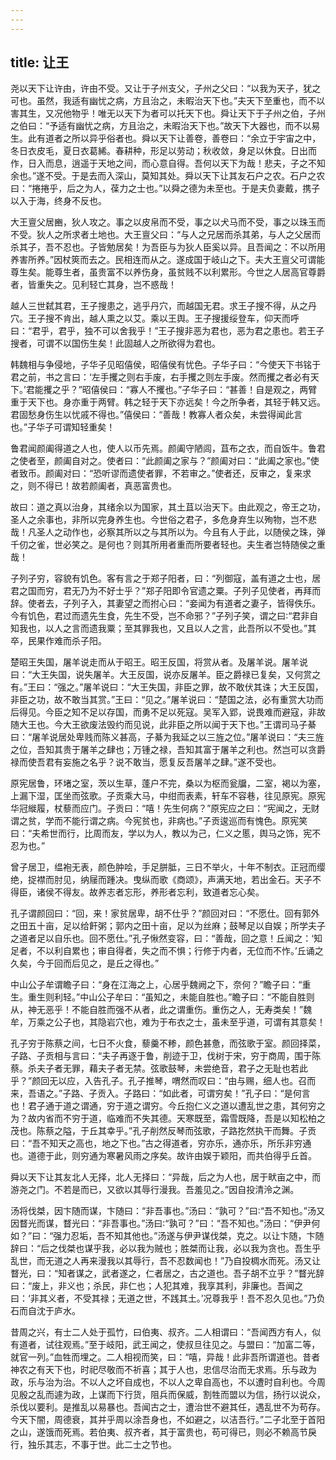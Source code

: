 ```yaml
---
---
---
```

title: 让王
---



尧以天下让许由，许由不受。又让于子州支父，子州之父曰：“以我为天子，犹之可也。虽然，我适有幽忧之病，方且治之，未暇治天下也。”夫天下至重也，而不以害其生，又况他物乎！唯无以天下为者可以托天下也。舜让天下于子州之伯，子州之伯曰：“予适有幽忧之病，方且治之，未暇治天下也。”故天下大器也，而不以易生。此有道者之所以异乎俗者也。舜以天下让善卷，善卷曰：“余立于宇宙之中，冬日衣皮毛，夏日衣葛絺。春耕种，形足以劳动；秋收敛，身足以休食。日出而作，日入而息，逍遥于天地之间，而心意自得。吾何以天下为哉！悲夫，子之不知余也。”遂不受。于是去而入深山，莫知其处。舜以天下让其友石户之农。石户之农曰：“捲捲乎，后之为人，葆力之士也。”以舜之德为未至也。于是夫负妻戴，携子以入于海，终身不反也。

大王亶父居豳，狄人攻之。事之以皮帛而不受，事之以犬马而不受，事之以珠玉而不受。狄人之所求者土地也。大王亶父曰：“与人之兄居而杀其弟，与人之父居而杀其子，吾不忍也。子皆勉居矣！为吾臣与为狄人臣奚以异。且吾闻之：不以所用养害所养。”因杖筴而去之。民相连而从之。遂成国于岐山之下。夫大王亶父可谓能尊生矣。能尊生者，虽贵富不以养伤身，虽贫贱不以利累形。今世之人居高官尊爵者，皆重失之。见利轻亡其身，岂不惑哉！

越人三世弑其君，王子搜患之，逃乎丹穴，而越国无君。求王子搜不得，从之丹穴。王子搜不肯出，越人熏之以艾。乘以王舆。王子搜援绥登车，仰天而呼曰：“君乎，君乎，独不可以舍我乎！”王子搜非恶为君也，恶为君之患也。若王子搜者，可谓不以国伤生矣！此固越人之所欲得为君也。

韩魏相与争侵地，子华子见昭僖侯，昭僖侯有忧色。子华子曰：“今使天下书铭于君之前，书之言曰：‘左手攫之则右手废，右手攫之则左手废。然而攫之者必有天下。’君能攫之乎？”昭僖侯曰：“寡人不攫也。”子华子曰：“甚善！自是观之，两臂重于天下也。身亦重于两臂。韩之轻于天下亦远矣！今之所争者，其轻于韩又远。君固愁身伤生以忧戚不得也。”僖侯曰：“善哉！教寡人者众矣，未尝得闻此言也。”子华子可谓知轻重矣！

鲁君闻颜阖得道之人也，使人以币先焉。颜阖守陋闾，苴布之衣，而自饭牛。鲁君之使者至，颜阖自对之。使者曰：“此颜阖之家与？”颜阖对曰：“此阖之家也。”使者致币。颜阖对曰：“恐听谬而遗使者罪，不若审之。”使者还，反审之，复来求之，则不得已！故若颜阖者，真恶富贵也。

故曰：道之真以治身，其绪余以为国家，其土苴以治天下。由此观之，帝王之功，圣人之余事也，非所以完身养生也。今世俗之君子，多危身弃生以殉物，岂不悲哉！凡圣人之动作也，必察其所以之与其所以为。今且有人于此，以随侯之珠，弹千仞之雀，世必笑之。是何也？则其所用者重而所要者轻也。夫生者岂特随侯之重哉！

子列子穷，容貌有饥色。客有言之于郑子阳者，曰：“列御寇，盖有道之士也，居君之国而穷，君无乃为不好士乎？”郑子阳即令官遗之粟。子列子见使者，再拜而辞。使者去，子列子入，其妻望之而拊心曰：“妾闻为有道者之妻子，皆得佚乐。今有饥色，君过而遗先生食，先生不受，岂不命邪？”子列子笑，谓之曰∶“君非自知我也，以人之言而遗我粟；至其罪我也，又且以人之言，此吾所以不受也。”其卒，民果作难而杀子阳。

楚昭王失国，屠羊说走而从于昭王。昭王反国，将赏从者。及屠羊说。屠羊说曰：“大王失国，说失屠羊。大王反国，说亦反屠羊。臣之爵禄已复矣，又何赏之有。”王曰：“强之。”屠羊说曰：“大王失国，非臣之罪，故不敢伏其诛；大王反国，非臣之功，故不敢当其赏。”王曰：“见之。”屠羊说曰：“楚国之法，必有重赏大功而后得见。今臣之知不足以存国，而勇不足以死寇。吴军入郢，说畏难而避寇，非故随大王也。今大王欲废法毁约而见说，此非臣之所以闻于天下也。”王谓司马子綦曰：“屠羊说居处卑贱而陈义甚高，子綦为我延之以三旌之位。”屠羊说曰：“夫三旌之位，吾知其贵于屠羊之肆也；万锺之禄，吾知其富于屠羊之利也。然岂可以贪爵禄而使吾君有妄施之名乎？说不敢当，愿复反吾屠羊之肆。”遂不受也。

原宪居鲁，环堵之室，茨以生草，蓬户不完，桑以为枢而瓮牖，二室，褐以为塞，上漏下湿，匡坐而弦歌。子贡乘大马，中绀而表素，轩车不容巷，往见原宪。原宪华冠縰履，杖藜而应门。子贡曰：“嘻！先生何病？”原宪应之曰：“宪闻之，无财谓之贫，学而不能行谓之病。今宪贫也，非病也。”子贡逡巡而有愧色。原宪笑曰：“夫希世而行，比周而友，学以为人，教以为己，仁义之慝，舆马之饰，宪不忍为也。”

曾子居卫，缊袍无表，颜色肿哙，手足胼胝，三日不举火，十年不制衣。正冠而缨绝，捉襟而肘见，纳屦而踵决。曳纵而歌《商颂》，声满天地，若出金石。天子不得臣，诸侯不得友。故养志者忘形，养形者忘利，致道者忘心矣。

孔子谓颜回曰：“回，来！家贫居卑，胡不仕乎？”颜回对曰：“不愿仕。回有郭外之田五十亩，足以给飦粥；郭内之田十亩，足以为丝麻；鼓琴足以自娱；所学夫子之道者足以自乐也。回不愿仕。”孔子愀然变容，曰：“善哉，回之意！丘闻之：‘知足者，不以利自累也；审自得者，失之而不惧；行修于内者，无位而不怍。’丘诵之久矣，今于回而后见之，是丘之得也。”

中山公子牟谓瞻子曰：“身在江海之上，心居乎魏阙之下，奈何？”瞻子曰：“重生。重生则利轻。”中山公子牟曰：“虽知之，未能自胜也。”瞻子曰：“不能自胜则从，神无恶乎！不能自胜而强不从者，此之谓重伤。重伤之人，无寿类矣！”魏牟，万乘之公子也，其隐岩穴也，难为于布衣之士，虽未至乎道，可谓有其意矣！

孔子穷于陈蔡之间，七日不火食，藜羹不糁，颜色甚惫，而弦歌于室。颜回择菜，子路、子贡相与言曰：“夫子再逐于鲁，削迹于卫，伐树于宋，穷于商周，围于陈蔡。杀夫子者无罪，藉夫子者无禁。弦歌鼓琴，未尝绝音，君子之无耻也若此乎？”颜回无以应，入告孔子。孔子推琴，喟然而叹曰：“由与赐，细人也。召而来，吾语之。”子路、子贡入。子路曰：“如此者，可谓穷矣！”孔子曰：“是何言也！君子通于道之谓通，穷于道之谓穷。今丘抱仁义之道以遭乱世之患，其何穷之为？故内省而不穷于道，临难而不失其德。天寒既至，霜雪既降，吾是以知松柏之茂也。陈蔡之隘，于丘其幸乎。”孔子削然反琴而弦歌，子路扢然执干而舞。子贡曰：“吾不知天之高也，地之下也。”古之得道者，穷亦乐，通亦乐，所乐非穷通也。道德于此，则穷通为寒暑风雨之序矣。故许由娱于颖阳，而共伯得乎丘首。

舜以天下让其友北人无择，北人无择曰：“异哉，后之为人也，居于畎亩之中，而游尧之门。不若是而已，又欲以其辱行漫我。吾羞见之。”因自投清泠之渊。

汤将伐桀，因卞随而谋，卞随曰：“非吾事也。”汤曰：“孰可？”曰∶“吾不知也。”汤又因瞀光而谋，瞀光曰：“非吾事也。”汤曰∶“孰可？”曰：“吾不知也。”汤曰：“伊尹何如？”曰：“强力忍垢，吾不知其他也。”汤遂与伊尹谋伐桀，克之。以让卞随，卞随辞曰：“后之伐桀也谋乎我，必以我为贼也；胜桀而让我，必以我为贪也。吾生乎乱世，而无道之人再来漫我以其辱行，吾不忍数闻也！”乃自投椆水而死。汤又让瞀光，曰：“知者谋之，武者遂之，仁者居之，古之道也。吾子胡不立乎？”瞀光辞曰：“废上，非义也；杀民，非仁也；人犯其难，我享其利，非廉也。吾闻之曰：‘非其义者，不受其禄；无道之世，不践其土。’况尊我乎！吾不忍久见也。”乃负石而自沈于庐水。

昔周之兴，有士二人处于孤竹，曰伯夷、叔齐。二人相谓曰：“吾闻西方有人，似有道者，试往观焉。”至于岐阳，武王闻之，使叔旦往见之。与盟曰：“加富二等，就官一列。”血牲而埋之。二人相视而笑，曰：“嘻，异哉！此非吾所谓道也。昔者神农之有天下也，时祀尽敬而不祈喜；其于人也，忠信尽治而无求焉。乐与政为政，乐与治为治。不以人之坏自成也，不以人之卑自高也，不以遭时自利也。今周见殷之乱而遽为政，上谋而下行货，阻兵而保威，割牲而盟以为信，扬行以说众，杀伐以要利。是推乱以易暴也。吾闻古之士，遭治世不避其任，遇乱世不为苟存。今天下闇，周德衰，其并乎周以涂吾身也，不如避之，以洁吾行。”二子北至于首阳之山，遂饿而死焉。若伯夷、叔齐者，其于富贵也，苟可得已，则必不赖高节戾行，独乐其志，不事于世。此二士之节也。

